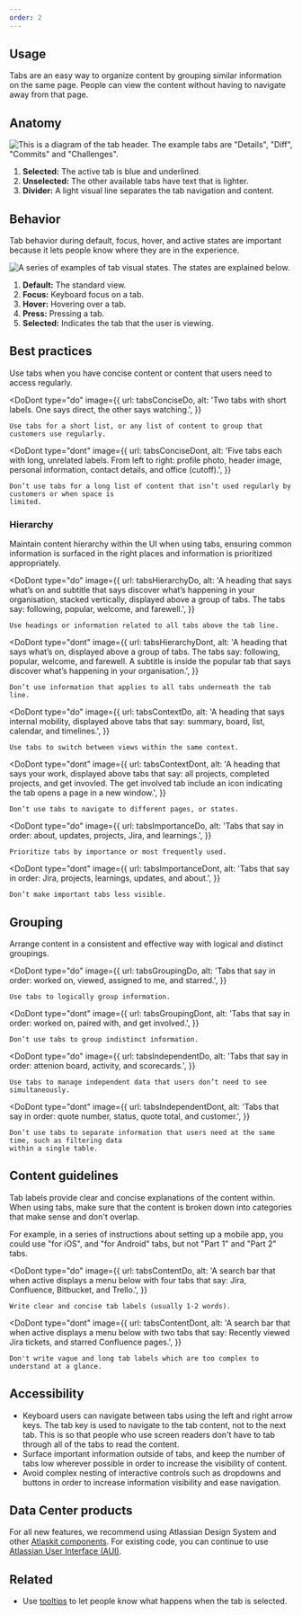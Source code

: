 ```yaml
---
order: 2
---
```



## Usage

Tabs are an easy way to organize content by grouping similar information on the same page. People
can view the content without having to navigate away from that page.

## Anatomy

![This is a diagram of the tab header. The example tabs are "Details", "Diff", "Commits" and "Challenges".](images/tabs-anatomy.png)

1. **Selected:** The active tab is blue and underlined.
2. **Unselected:** The other available tabs have text that is lighter.
3. **Divider:** A light visual line separates the tab navigation and content.

## Behavior

Tab behavior during default, focus, hover, and active states are important because it lets people
know where they are in the experience.

![A series of examples of tab visual states. The states are explained below.](images/tabs-behavior.png)

1. **Default:** The standard view.
2. **Focus:** Keyboard focus on a tab.
3. **Hover:** Hovering over a tab.
4. **Press:** Pressing a tab.
5. **Selected:** Indicates the tab that the user is viewing.

## Best practices

Use tabs when you have concise content or content that users need to access regularly.

<DoDont
	type="do"
	image={{
		url: tabsConciseDo,
		alt: 'Two tabs with short labels. One says direct, the other says watching.',
	}}
>
	Use tabs for a short list, or any list of content to group that customers use regularly.
</DoDont>

<DoDont
	type="dont"
	image={{
		url: tabsConciseDont,
		alt: 'Five tabs each with long, unrelated labels. From left to right: profile photo, header image, personal information, contact details, and office (cutoff).',
	}}
>
	Don’t use tabs for a long list of content that isn’t used regularly by customers or when space is
	limited.
</DoDont>

### Hierarchy

Maintain content hierarchy within the UI when using tabs, ensuring common information is surfaced in
the right places and information is prioritized appropriately.

<DoDont
	type="do"
	image={{
		url: tabsHierarchyDo,
		alt: 'A heading that says what’s on and subtitle that says discover what’s happening in your organisation, stacked vertically, displayed above a group of tabs. The tabs say: following, popular, welcome, and farewell.',
	}}
>
	Use headings or information related to all tabs above the tab line.
</DoDont>

<DoDont
	type="dont"
	image={{
		url: tabsHierarchyDont,
		alt: 'A heading that says what’s on, displayed above a group of tabs. The tabs say: following, popular, welcome, and farewell. A subtitle is inside the popular tab that says discover what’s happening in your organisation.',
	}}
>
	Don’t use information that applies to all tabs underneath the tab line.
</DoDont>

<DoDont
	type="do"
	image={{
		url: tabsContextDo,
		alt: 'A heading that says internal mobility, displayed above tabs that say: summary, board, list, calendar, and timelines.',
	}}
>
	Use tabs to switch between views within the same context.
</DoDont>

<DoDont
	type="dont"
	image={{
		url: tabsContextDont,
		alt: 'A heading that says your work, displayed above tabs that say: all projects, completed projects, and get invovled. The get involved tab include an icon indicating the tab opens a page in a new window.',
	}}
>
	Don’t use tabs to navigate to different pages, or states.
</DoDont>

<DoDont
	type="do"
	image={{
		url: tabsImportanceDo,
		alt: 'Tabs that say in order: about, updates, projects, Jira, and learnings.',
	}}
>
	Prioritize tabs by importance or most frequently used.
</DoDont>

<DoDont
	type="dont"
	image={{
		url: tabsImportanceDont,
		alt: 'Tabs that say in order: Jira, projects, learnings, updates, and about.',
	}}
>
	Don’t make important tabs less visible.
</DoDont>

## Grouping

Arrange content in a consistent and effective way with logical and distinct groupings.

<DoDont
	type="do"
	image={{
		url: tabsGroupingDo,
		alt: 'Tabs that say in order: worked on, viewed, assigned to me, and starred.',
	}}
>
	Use tabs to logically group information.
</DoDont>

<DoDont
	type="dont"
	image={{
		url: tabsGroupingDont,
		alt: 'Tabs that say in order: worked on, paired with, and get involved.',
	}}
>
	Don’t use tabs to group indistinct information.
</DoDont>

<DoDont
	type="do"
	image={{
		url: tabsIndependentDo,
		alt: 'Tabs that say in order: attenion board, activity, and scorecards.',
	}}
>
	Use tabs to manage independent data that users don’t need to see simultaneously.
</DoDont>

<DoDont
	type="dont"
	image={{
		url: tabsIndependentDont,
		alt: 'Tabs that say in order: quote number, status, quote total, and customer.',
	}}
>
	Don’t use tabs to separate information that users need at the same time, such as filtering data
	within a single table.
</DoDont>

## Content guidelines

Tab labels provide clear and concise explanations of the content within. When using tabs, make sure
that the content is broken down into categories that make sense and don't overlap.

For example, in a series of instructions about setting up a mobile app, you could use "for iOS", and
"for Android" tabs, but not "Part 1" and "Part 2" tabs.

<DoDont
	type="do"
	image={{
		url: tabsContentDo,
		alt: 'A search bar that when active displays a menu below with four tabs that say: Jira, Confluence, Bitbucket, and Trello.',
	}}
>
	Write clear and concise tab labels (usually 1-2 words).
</DoDont>

<DoDont
	type="dont"
	image={{
		url: tabsContentDont,
		alt: 'A search bar that when active displays a menu below with two tabs that say: Recently viewed Jira tickets, and starred Confluence pages.',
	}}
>
	Don't write vague and long tab labels which are too complex to understand at a glance.
</DoDont>

## Accessibility

- Keyboard users can navigate between tabs using the left and right arrow keys. The tab key is used
  to navigate to the tab content, not to the next tab. This is so that people who use screen readers
  don't have to tab through all of the tabs to read the content.
- Surface important information outside of tabs, and keep the number of tabs low wherever possible
  in order to increase the visibility of content.
- Avoid complex nesting of interactive controls such as dropdowns and buttons in order to increase
  information visibility and ease navigation.

## Data Center products

For all new features, we recommend using Atlassian Design System and other
[Atlaskit components](https://atlaskit.atlassian.com/). For existing code, you can continue to use
[Atlassian User Interface (AUI)](https://aui.atlassian.com/).

## Related

- Use [tooltips](/components/tooltip) to let people know what happens when the tab is selected.

